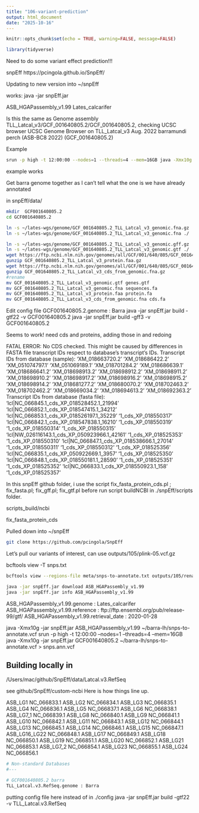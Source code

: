 ```yaml
---
title: "106-variant-prediction"
output: html_document
date: "2025-10-16"
---
```


```r
knitr::opts_chunk$set(echo = TRUE, warning=FALSE, message=FALSE)
```

```r
library(tidyverse)
```

Need to do some variant effect prediction!!!

snpEff https://pcingola.github.io/SnpEff/

Updating to new version into ~/snpEff

works: java -jar snpEff.jar

ASB_HGAPassembly_v1.99                                      	Lates_calcarifer                                            	          	         


Is this the same as Genome assembly TLL_Latcal_v3/GCF_001640805.2/GCF_001640805.2, checking UCSC browser
UCSC Genome Browser on TLL_Latcal_v3 Aug. 2022 barramundi perch (ASB-BC8 2022) (GCF_001640805.2)

Example 

```sh
srun -p high -t 12:00:00 --nodes=1 --threads=4 --mem=16GB java -Xmx10g -jar snpEff.jar GRCh37.75 examples/test.chr22.vcf > test.chr22.ann.vcf
```

example works


Get barra genome together as I can't tell what the one is we have already annotated

in snpEff/data/
```sh
mkdir  GCF001640805.2
cd GCF001640805.2

ln -s ~/lates-wgs/genome/GCF_001640805.2_TLL_Latcal_v3_genomic.fna.gz ./
ln -s ~/lates-wgs/genome/GCF_001640805.2_TLL_Latcal_v3_genomic.fna ./

ln -s ~/lates-wgs/genome/GCF_001640805.2_TLL_Latcal_v3_genomic.gff.gz ./
ln -s ~/lates-wgs/genome/GCF_001640805.2_TLL_Latcal_v3_genomic.gtf ./
wget https://ftp.ncbi.nlm.nih.gov/genomes/all/GCF/001/640/805/GCF_001640805.2_TLL_Latcal_v3/GCF_001640805.2_TLL_Latcal_v3_protein.faa.gz ./
gunzip GCF_001640805.2_TLL_Latcal_v3_protein.faa.gz
wget https://ftp.ncbi.nlm.nih.gov/genomes/all/GCF/001/640/805/GCF_001640805.2_TLL_Latcal_v3/GCF_001640805.2_TLL_Latcal_v3_cds_from_genomic.fna.gz
gunzip GCF_001640805.2_TLL_Latcal_v3_cds_from_genomic.fna.gz
#rename
mv GCF_001640805.2_TLL_Latcal_v3_genomic.gtf genes.gtf
mv GCF_001640805.2_TLL_Latcal_v3_genomic.fna sequences.fa
mv GCF_001640805.2_TLL_Latcal_v3_protein.faa protein.fa
mv GCF_001640805.2_TLL_Latcal_v3_cds_from_genomic.fna cds.fa

```

Edit config file
GCF001640805.2.genome : Barra
java -jar snpEff.jar build -gtf22 -v GCF001640805.2
java -jar snpEff.jar build -gff3 -v GCF001640805.2

Seems to work!
need cds and proteins, adding those in and redoing

FATAL ERROR: No CDS checked. This might be caused by differences in FASTA file transcript IDs respect to database's transcript's IDs.
Transcript IDs from database (sample):
	'XM_018663720.2'
	'XM_018686422.2'
	'XM_051074797.1'
	'XM_051069189.1'
	'XM_018701284.2'
	'XM_018686639.1'
	'XM_018686641.2'
	'XM_018698913.2'
	'XM_018698912.2'
	'XM_018698911.2'
	'XM_018698910.2'
	'XM_018698917.2'
	'XM_018698916.2'
	'XM_018698915.2'
	'XM_018698914.2'
	'XM_018681277.2'
	'XM_018680070.2'
	'XM_018702463.2'
	'XM_018702462.2'
	'XM_018669034.2'
	'XM_018694613.2'
	'XM_018692363.2'
Transcript IDs from database (fasta file):
	'lcl|NC_066845.1_cds_XP_018528452.1_21994'
	'lcl|NC_066852.1_cds_XP_018547415.1_34212'
	'lcl|NC_066853.1_cds_XP_018526197.1_35229'
	'1_cds_XP_018550317'
	'lcl|NC_066842.1_cds_XP_018547838.1_16210'
	'1_cds_XP_018550319'
	'1_cds_XP_018550314'
	'1_cds_XP_018550315'
	'lcl|NW_026116143.1_cds_XP_050923966.1_42161'
	'1_cds_XP_018525353'
	'1_cds_XP_018550310'
	'lcl|NC_066847.1_cds_XP_018538666.1_27014'
	'1_cds_XP_018550311'
	'1_cds_XP_018550312'
	'1_cds_XP_018525356'
	'lcl|NC_066835.1_cds_XP_050922669.1_3957'
	'1_cds_XP_018525350'
	'lcl|NC_066848.1_cds_XP_018550181.1_28590'
	'1_cds_XP_018525351'
	'1_cds_XP_018525352'
	'lcl|NC_066833.1_cds_XP_018550923.1_158'
	'1_cds_XP_018525357'

In this snpEff github folder, i use the script fix_fasta_protein_cds.pl ; fix_fasta.pl; fix_gff.pl; fix_gtf.pl before run script buildNCBI in ./snpEff/scripts folder.

scripts_build/ncbi

 fix_fasta_protein_cds

Pulled down into ~/snpEff

```sh
git clone https://github.com/pcingola/SnpEff
```

Let's pull our variants of interest, can use outputs/105/plink-05.vcf.gz

bcftools view -T snps.txt

```sh
bcftools view --regions-file meta/snps-to-annotate.txt outputs/105/renamed-05.vcf.gz -Ov -o meta/snps-to-annotate.vcf
```

```sh
java -jar snpEff.jar download ASB_HGAPassembly_v1.99
java -jar snpEff.jar info ASB_HGAPassembly_v1.99
````

ASB_HGAPassembly_v1.99.genome : Lates_calcarifer
ASB_HGAPassembly_v1.99.reference : ftp://ftp.ensembl.org/pub/release-99/gtf/
ASB_HGAPassembly_v1.99.retrieval_date : 2020-01-28

java -Xmx10g -jar snpEff.jar ASB_HGAPassembly_v1.99 ~/barra-lh/snps-to-annotate.vcf
srun -p high -t 12:00:00 --nodes=1 --threads=4 --mem=16GB java -Xmx10g -jar snpEff.jar GCF001640805.2 ~/barra-lh/snps-to-annotate.vcf > snps.ann.vcf


## Building locally in
/Users/mac/github/SnpEff/data/Latcal.v3.RefSeq

see github/SnpEff/custom-ncbi
Here is how things line up.

ASB_LG1	NC_066833.1
ASB_LG2	NC_066834.1
ASB_LG3	NC_066835.1
ASB_LG4	NC_066836.1
ASB_LG5	NC_066837.1
ASB_LG6	NC_066838.1
ASB_LG7_1	NC_066839.1
ASB_LG8	NC_066840.1
ASB_LG9	NC_066841.1
ASB_LG10	NC_066842.1
ASB_LG11	NC_066843.1
ASB_LG12	NC_066844.1
ASB_LG13	NC_066845.1
ASB_LG14	NC_066846.1
ASB_LG15	NC_066847.1
ASB_LG16_LG22	NC_066848.1
ASB_LG17	NC_066849.1
ASB_LG18	NC_066850.1
ASB_LG19	NC_066851.1
ASB_LG20	NC_066852.1
ASB_LG21	NC_066853.1
ASB_LG7_2	NC_066854.1
ASB_LG23	NC_066855.1
ASB_LG24	NC_066856.1

```sh
# Non-standard Databases
#---

# GCF001640805.2 barra
TLL_Latcal.v3.RefSeq.genome : Barra
```

putting config file here instead of in ./config
java -jar snpEff.jar build -gtf22 -v TLL_Latcal.v3.RefSeq
